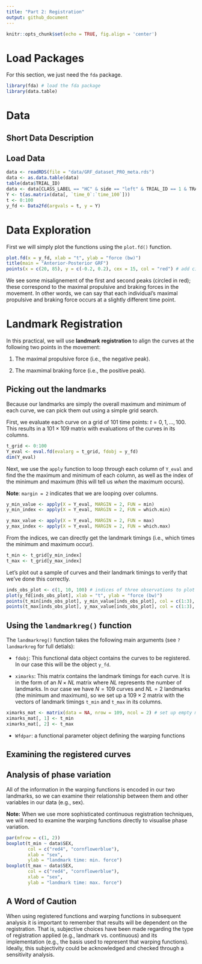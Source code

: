 ```yaml
---
title: "Part 2: Registration"
output: github_document
---
```


```r
knitr::opts_chunk$set(echo = TRUE, fig.align = 'center')
```

# Load Packages

For this section, we just need the `fda` package.

```r
library(fda) # load the fda package
library(data.table)
```

# Data

## Short Data Description

## Load Data

```r
data <- readRDS(file = "data/GRF_dataset_PRO_meta.rds")
data <- as.data.table(data)
table(data$TRIAL_ID)
data <- data[CLASS_LABEL == "HC" & side == "left" & TRIAL_ID == 1 & TRAIN_BALANCED ==1 & component == "anterior_posterior"]
Y <- t(as.matrix(data[, `time_0`:`time_100`]))
t <- 0:100
y_fd <- Data2fd(argvals = t, y = Y)
```

# Data Exploration

First we will simply plot the functions using the `plot.fd()` function.

```r
plot.fd(x = y_fd, xlab = "t", ylab = "force (bw)")
title(main = "Anterior-Posterior GRF")
points(x = c(20, 85), y = c(-0.2, 0.2), cex = 15, col = "red") # add circles to highlight
```

We see some misalignement of the first and second peaks (circled in red); these correspond to the maximal propulsive and braking forces in the movement.
In other words, we can say that each individual's maximal propulsive and braking force occurs at a slightly different time point.

# Landmark Registration

In this practical, we will use **landmark registration** to align the curves at the following two points in the movement:

1. The maximal propulsive force (i.e., the negative peak).

2. The maxmimal braking force (i.e., the positive peak).


## Picking out the landmarks

Because our landmarks are simply the overall maximum and minimum of each curve, we can pick them out using a simple grid search.

First, we evaluate each curve on a grid of $101$ time points: $t = 0, 1, \dots, 100$. This results in a $101 \times 109$ matrix with evaluations of the curves in its columns.

```r
t_grid <- 0:100
Y_eval <- eval.fd(evalarg = t_grid, fdobj = y_fd)
dim(Y_eval)
```

Next, we use the `apply` function to loop through each column of `Y_eval` and find the the maximum and minimum of each column, as well as the index of the minimum and maximum (this will tell us *when* the maximum occurs).

**Note**: `margin = 2` indicates that we are looping over columns. 

```r
y_min_value <- apply(X = Y_eval, MARGIN = 2, FUN = min)
y_min_index <- apply(X = Y_eval, MARGIN = 2, FUN = which.min)

y_max_value <- apply(X = Y_eval, MARGIN = 2, FUN = max)
y_max_index <- apply(X = Y_eval, MARGIN = 2, FUN = which.max)
```

From the indices, we can directly get the landmark timings (i.e., which times the minimum and maximum occur).

```r
t_min <- t_grid[y_min_index]
t_max <- t_grid[y_max_index]
```

Let's plot out a sample of curves and their landmark timings to verify that we've done this correctly.

```r
inds_obs_plot <- c(1, 10, 100) # indices of three observations to plot
plot(y_fd[inds_obs_plot], xlab = "t", ylab = "force (bw)")
points(t_min[inds_obs_plot], y_min_value[inds_obs_plot], col = c(1:3), cex = 1.5, pch = 20)
points(t_max[inds_obs_plot], y_max_value[inds_obs_plot], col = c(1:3), cex = 1.5, pch = 20)
```

## Using the `landmarkreg()` function

The `landmarkreg()` function takes the following main arguments (see `?landmarkreg` for full detials):

* `fdobj`: This functional data object contains the curves to be registered. In our case this will be the object `y_fd`.

* `ximarks`: This matrix contains the landmark timings for each curve. It is in the form of an $N \times NL$ matrix where $NL$ represents the number of landmarks. In our case we have $N=109$ curves and $NL=2$ landmarks (the minimum and maximum), so we set up a $109 \times 2$ matrix with the vectors of landmark timings `t_min` and `t_max` in its columns.

```r
ximarks_mat <- matrix(data = NA, nrow = 109, ncol = 2) # set up empty matrix
ximarks_mat[, 1] <- t_min
ximarks_mat[, 2] <- t_max
```

* `Wfdpar`: a functional parameter object defining the warping functions

## Examining the registered curves

## Analysis of phase variation

All of the information in the warping functions is encoded in our two landmarks, so we can examine their relationship between them and other variables in our data (e.g., sex).

**Note:** When we use more sophisticated continuous registration techniques, we will need to examine the warping functions directly to visualise phase variation.

```r
par(mfrow = c(1, 2))
boxplot(t_min ~ data$SEX,
        col = c("red4", "cornflowerblue"),
        xlab = "sex", 
        ylab = "landmark time: min. force")
boxplot(t_max ~ data$SEX,
        col = c("red4", "cornflowerblue"),
        xlab = "sex", 
        ylab = "landmark time: max. force")
```


## A Word of Caution

When using registered functions and warping functions in subsequent analysis it is important to remember that results will be dependent on the registration. That is, subjective choices have been made regarding the type of registration applied (e.g., landmark vs. continuous) and its implementation (e.g., the basis used to represent that warping functions). Ideally, this subjectivity could be acknowledged and checked through a sensitivity analysis.
